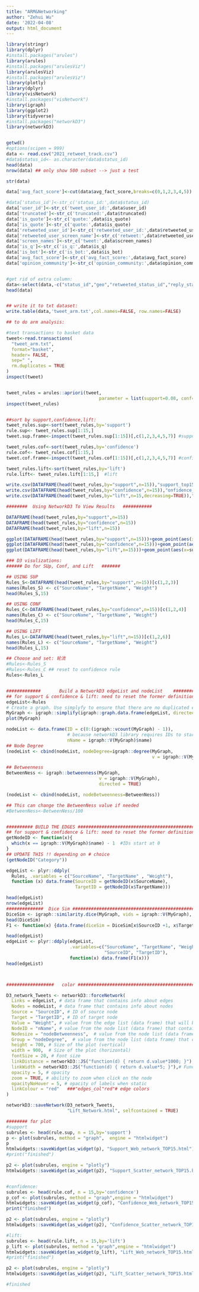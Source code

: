 ```yaml
---
title: "ARM&Networking"
author: "Zehui Wu"
date: '2022-04-08'
output: html_document
---
```


```r
library(stringr) 
library(dplyr)
#install.packages("arules")
library(arules)
#install.packages("arulesViz")
library(arulesViz)
#install.packages("arulesViz")
library(plotly)
library(dplyr)
library(visNetwork)
#install.packages("visNetwork")
library(igraph)
library(ggplot2)
library(tidyverse)
#install.packages("networkD3")
library(networkD3)



```

```r
getwd()
#options(scipen = 999)
data <- read.csv("2021_retweet_track.csv")
#data$status_id<- as.character(data$status_id)
head(data) 
nrow(data) ## only show 500 subset --> just a test 

str(data)

```
```r

data['avg_fact_score']<-cut(data$avg_fact_score,breaks=c(0,1,2,3,4,5))

#data['status_id']<-str_c('status_id:',data$status_id)
data['user_id']<-str_c('tweet_user_id:',data$user_id)
data['truncated']<-str_c('truncated:',data$truncated)
data['is_quote']<-str_c('quote:',data$is_quote)
data['is_quote']<-str_c('quote:',data$is_quote)
data['retweeted_user_id']<-str_c('retweeted_user_id:',data$retweeted_user_id)
data['retweeted_user_screen_name']<-str_c('retweet:',data$retweeted_user_screen_name)
data['screen_names']<-str_c('tweet:',data$screen_names)
data['is_q']<-str_c('is_q:',data$is_q)
data['is_bot']<-str_c('is_bot:',data$is_bot)
data['avg_fact_score']<-str_c('avg_fact_score:',data$avg_fact_score)
data['opinion_community']<-str_c('opinion_community:',data$opinion_community) ## q: what is the meaning of opinion community?


#get rid of extra column:
data<-select(data,-c("status_id","geo","retweeted_status_id","reply_status_id","reply_user_id"))
head(data)


## write it to txt dataset:
write.table(data,'tweet_arm.txt',col.names=FALSE, row.names=FALSE) 
```


```r

## to do arm analysis: 

#text transactions to basket data
tweet<-read.transactions(
  "tweet_arm.txt",
  format="basket",
  header= FALSE,
  sep=" ",
  rm.duplicates = TRUE
)
inspect(tweet)



```

```r

tweet_rules = arules::apriori(tweet, 
                                   parameter = list(support=0.08, conf=0.6, minlen=2,target="rules"))
inspect(tweet_rules)



```
```r
##sort by support,confidence,lift:
tweet_rules.sup<-sort(tweet_rules,by='support')
rule.sup<- tweet_rules.sup[1:15,]
tweet.sup.frame<-inspect(tweet_rules.sup[1:15])[,c(1,2,3,4,5,7)] #support

tweet_rules.cof<-sort(tweet_rules,by='confidence')
rule.cof<- tweet_rules.cof[1:15,]  
tweet.cof.frame<-inspect(tweet_rules.cof[1:15])[,c(1,2,3,4,5,7)] #confidence

tweet_rules.lift<-sort(tweet_rules,by='lift')
rule.lift<- tweet_rules.lift[1:15,]  #lift

write.csv(DATAFRAME(head(tweet_rules,by="support",n=15)),"support_top15.csv")
write.csv(DATAFRAME(head(tweet_rules,by="confidence",n=15)),"onfidence_top15.csv")
write.csv(DATAFRAME(head(tweet_rules,by="lift",n=15,decreasing=TRUE)),"lift_top15.csv")


```

```r
########  Using NetworkD3 To View Results   ###########

DATAFRAME(head(tweet_rules,by="support",n=15))
DATAFRAME(head(tweet_rules,by="confidence",n=15))
DATAFRAME(head(tweet_rules,by="lift",n=15)) 

ggplot(DATAFRAME(head(tweet_rules,by="support",n=15)))+geom_point(aes(x=support,y=confidence,size=lift),shape=21,fill='yellow',color='black')+labs(title='The Top 15 CSBS_Support Rules')
ggplot(DATAFRAME(head(tweet_rules,by="confidence",n=15)))+geom_point(aes(x=support,y=confidence,size=lift),shape=21,fill='green',color='black')+labs(title='The Top 15 CSBS_Confidence Rules')
ggplot(DATAFRAME(head(tweet_rules,by="lift",n=15)))+geom_point(aes(x=support,y=confidence,size=lift),shape=21,fill='pink',color='black')+labs(title='The Top 15 CSBS_Lift Rules')


```
```r
### D3 visulizations:
###### Do for SUp, Conf, and Lift   #######

## USING SUP
Rules_S<-DATAFRAME(head(tweet_rules,by="support",n=15))[c(1,2,3)]
names(Rules_S) <- c("SourceName", "TargetName", "Weight")
head(Rules_S,15)

## USING CONF
Rules_C<-DATAFRAME(head(tweet_rules,by="confidence",n=15))[c(1,2,4)]
names(Rules_C) <- c("SourceName", "TargetName", "Weight")
head(Rules_C,15)

## USING LIFT
Rules_L<-DATAFRAME(head(tweet_rules,by="lift",n=15))[c(1,2,6)]
names(Rules_L) <- c("SourceName", "TargetName", "Weight")
head(Rules_L,15)

## Choose and set: 轮流
#Rules<-Rules_S
#Rules<-Rules_C ## reset to confidence rule
Rules<-Rules_L



```


```r
#############       Build a NetworkD3 edgeList and nodeList    ############
## for support & confidence & lift: need to reset the former definition of "Rules<-Rules_L" to fit corresponding models.
edgeList<-Rules
# Create a graph. Use simplyfy to ensure that there are no duplicated edges or self loops
MyGraph <- igraph::simplify(igraph::graph.data.frame(edgeList, directed=TRUE))
plot(MyGraph)

nodeList <- data.frame(ID = c(0:(igraph::vcount(MyGraph) - 1)), 
                       # because networkD3 library requires IDs to start at 0
                       nName = igraph::V(MyGraph)$name)
## Node Degree
(nodeList <- cbind(nodeList, nodeDegree=igraph::degree(MyGraph, 
                                                       v = igraph::V(MyGraph), mode = "all")))

## Betweenness
BetweenNess <- igraph::betweenness(MyGraph, 
                                   v = igraph::V(MyGraph), 
                                   directed = TRUE) 

(nodeList <- cbind(nodeList, nodeBetweenness=BetweenNess))

## This can change the BetweenNess value if needed
#BetweenNess<-BetweenNess/100



```
```r
########## BUILD THE EDGES #####################################################
## for support & confidence & lift: need to reset the former definition of "Rules<-Rules_S" & "Rules<-Rules_L" to fit corresponding models.
getNodeID <- function(x){
  which(x == igraph::V(MyGraph)$name) - 1  #IDs start at 0
}
## UPDATE THIS !! depending on # choice
(getNodeID("Category")) 

edgeList <- plyr::ddply(
  Rules, .variables = c("SourceName", "TargetName" , "Weight"), 
  function (x) data.frame(SourceID = getNodeID(x$SourceName), 
                          TargetID = getNodeID(x$TargetName)))

head(edgeList)
nrow(edgeList)
##############  Dice Sim ################################################
DiceSim <- igraph::similarity.dice(MyGraph, vids = igraph::V(MyGraph), mode = "all")
head(DiceSim)
F1 <- function(x) {data.frame(diceSim = DiceSim[x$SourceID +1, x$TargetID + 1])}

head(edgeList)
edgeList <- plyr::ddply(edgeList,
                        .variables=c("SourceName", "TargetName", "Weight", 
                                     "SourceID", "TargetID"), 
                        function(x) data.frame(F1(x)))
head(edgeList)




```
```r

##################   color #################################################

D3_network_Tweets <- networkD3::forceNetwork(
  Links = edgeList, # data frame that contains info about edges
  Nodes = nodeList, # data frame that contains info about nodes
  Source = "SourceID", # ID of source node 
  Target = "TargetID", # ID of target node
  Value = "Weight", # value from the edge list (data frame) that will be used to value/weight relationship amongst nodes
  NodeID = "nName", # value from the node list (data frame) that contains node description we want to use (e.g., node name)
  Nodesize = "nodeBetweenness",  # value from the node list (data frame) that contains value we want to use for a node size
  Group = "nodeDegree",  # value from the node list (data frame) that contains value we want to use for node color
  height = 700, # Size of the plot (vertical)
  width = 900,  # Size of the plot (horizontal)
  fontSize = 20, # Font size
  linkDistance = networkD3::JS("function(d) { return d.value*1000; }"), # Function to determine distance between any two nodes, uses variables already defined in forceNetwork function (not variables from a data frame)
  linkWidth = networkD3::JS("function(d) { return d.value*5; }"),# Function to determine link/edge thickness, uses variables already defined in forceNetwork function (not variables from a data frame)
  opacity = 5, # opacity
  zoom = TRUE, # ability to zoom when click on the node
  opacityNoHover = 5, # opacity of labels when static
  linkColour = "red"   ###"edges_col"red"# edge colors
) 

networkD3::saveNetwork(D3_network_Tweets, 
                       "Lift_Network.html", selfcontained = TRUE)

```

```r


######## for plot
#support 
subrules <- head(rule.sup, n = 15,by='support')
p <- plot(subrules, method = "graph",  engine = "htmlwidget")
p
htmlwidgets::saveWidget(as_widget(p), "Support_Web_network_TOP15.html")
#print("finished")

p2 <- plot(subrules, engine = "plotly")
htmlwidgets::saveWidget(as_widget(p2), "Support_Scatter_network_TOP15.html")


#confidence:
subrules <- head(rule.cof, n = 15,by='confidence')
p_cof <- plot(subrules, method = "graph",engine = "htmlwidget")
htmlwidgets::saveWidget(as_widget(p_cof), "Confidence_Web_network_TOP15.html")
print("finished")

p2 <- plot(subrules, engine = "plotly")
htmlwidgets::saveWidget(as_widget(p2), "Confidence_Scatter_network_TOP15.html")

#lift:
subrules <- head(rule.lift, n = 15,by='lift')
p_lift <- plot(subrules, method = "graph",engine = "htmlwidget")
htmlwidgets::saveWidget(as_widget(p_lift), "Lift_Web_network_TOP15.html")
#print("finished")

p2 <- plot(subrules, engine = "plotly")
htmlwidgets::saveWidget(as_widget(p2), "Lift_Scatter_network_TOP15.html")

#finished 
```


